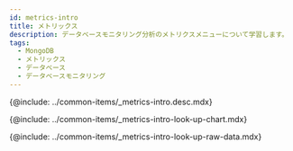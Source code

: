 ```yaml
---
id: metrics-intro
title: メトリックス
description: データベースモニタリング分析のメトリクスメニューについて学習します。
tags:
  - MongoDB
  - メトリックス
  - データベース
  - データベースモニタリング
---
```



<!-- 개요-->
{@include: ../common-items/_metrics-intro.desc.mdx}

<IntroExam category='db_mongodb_counter'/>

<ProdImg img='metrics-example-00.png' desc=''/>

<!-- 메트릭스 차트 조회하기-->
{@include: ../common-items/_metrics-intro-look-up-chart.mdx}  

<LookupchartDesc metric='active$connections' category='db_oracle_counter' />

<!-- 메트릭스 Raw Data 조회화기-->
{@include: ../common-items/_metrics-intro-look-up-raw-data.mdx}  